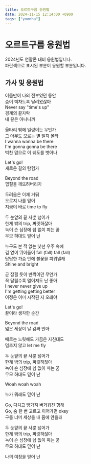 ```yaml
---
title: 오르트구름 응원법
date: 2024-11-15 12:14:00 +0900
tags: ["yoonha"]
---
```



# 오르트구름 응원법

2024년도 연말콘 대비 응원법입니다.<br />
<BlueText>파란색</BlueText>으로 표시된 부분이 응원할 부분입니다.

## 가사 및 응원법

어둠만이 나의 전부였던 동안<br />
숨이 벅차도록 달려왔잖아<br />
<BlueText>Never say "time's up"</BlueText><br />
경계의 끝자락<br />
내 끝은 아니니까<br />

울타리 밖에 일렁이는 무언가<br />
그 아무도 모르는 별 일지 몰라<br />
<BlueText>I wanna wanna be there</BlueText><br />
<BlueText>I'm gonna gonna be there</BlueText><br />
벅찬 맘으로 이 궤도를 벗어나<br />


<BlueText>Let's go!</BlueText><br />
새로운 길의 탐험가<br />


<BlueText>Beyond the road</BlueText><br />
껍질을 깨뜨려버리자<br />


두려움은 이제 거둬<br />
오로지 나를 믿어<br />
지금이 바로 time to fly<br />


<BlueText>두 눈앞의 끝</BlueText> 사뿐 넘어가<br />
<BlueText>한계 밖의 trip</BlueText>, 짜릿하잖아<br />
<BlueText>녹이 슨 심장에 쉼 없이 피는 꿈</BlueText><br />
<BlueText>무모 하대도 믿어 난</BlueText><br />

누구도 본 적 없는 낯선 우주 속에<br />
겁 없이 뛰어들어 fall <BlueText>(fall)</BlueText> fall <BlueText>(fall)</BlueText><br />
답답한 가슴 안에 불꽃을 피워낼래<br />
<BlueText>Shine and bright</BlueText><br />

곧 잡힐 듯이 반짝이던 무언가<br />
꼭 달릴수록 멀어져도 난 좋아<br />
<BlueText>I never never give up</BlueText><br />
<BlueText>I'm getting getting better</BlueText><br />
여정은 이미 시작된 지 오래야<br />


<BlueText>Let's go!</BlueText><br />
끝이라 생각한 순간<br />


<BlueText>Beyond the road</BlueText><br />
넓은 세상이 날 감싸 안아<br />


때로는 느릿해도 가끔은 지친대도<br />
멈추지 않고 let me fly<br />


<BlueText>두 눈앞의 끝</BlueText> 사뿐 넘어가<br />
<BlueText>한계 밖의 trip</BlueText>, 짜릿하잖아<br />
<BlueText>녹이 슨 심장에 쉼 없이 피는 꿈</BlueText><br />
<BlueText>무모 하대도 믿어 난</BlueText><br />


<BlueText>Woah woah woah</BlueText><br />

누가 뭐래도 믿어 난<br />

<BlueText>Go</BlueText>, 다치고 망가져 버거워진 항해<br />
<BlueText>Go</BlueText>, 숨 한 번 고르고 이어가면 okey<br />
구름 너머 세상을 내 품에 안을래<br />


<BlueText>두 눈앞의 끝</BlueText> 사뿐 넘어가<br />
<BlueText>한계 밖의 trip</BlueText>, 짜릿하잖아<br />
<BlueText>녹이 슨 심장에 쉼 없이 피는 꿈</BlueText><br />
<BlueText>무모 하대도 믿어 난</BlueText><br />


나의 여정을 믿어 난<br />